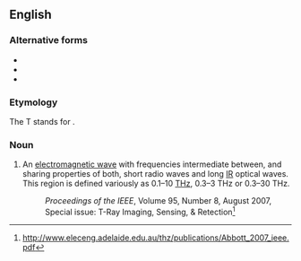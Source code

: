 ==English==
{{wikipedia}}

===Alternative forms===
* {{l|en|submillimeter wave radiation}}
* {{l|en|terahertz radiation}}
* {{l|en|T-ray}}

===Etymology===
The T stands for {{m|en|terahertz}}.

===Noun===
{{en-noun}}

# {{lb|en|engineering}} An [[electromagnetic wave]] with frequencies intermediate between, and sharing properties of both, short radio waves and long [[IR]] optical waves. This region is defined variously as 0.1–10 [[THz]], 0.3–3 THz or 0.3–30 THz.
#: ''Proceedings of the IEEE'', Volume 95, Number 8, August 2007, Special issue: T-Ray Imaging, Sensing, & Retection<ref>http://www.eleceng.adelaide.edu.au/thz/publications/Abbott_2007_ieee.pdf</ref>
<references/>